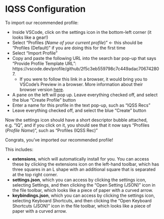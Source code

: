 # IQSS Configuration {.sec-installation}

To import our recommended profile:

* Inside VSCode, click on the settings icon in the bottom-left corner (it looks like a gear!)
* Select "Profiles (*Name of your current profile*)" &#8592; this should be "Profiles (Default)" if you are doing this for the first time
* Select "Import Profile"
* Copy and paste the following URL into the search bar pop-up that says "Provide Profile Template URL": https://vscode.dev/profile/github/2f5c3eb559798c7c449adac706742807.
  * If you were to follow this link in a browser, it would bring you to VSCode's Preview in a browser. More information about their browser version [here](https://code.visualstudio.com/blogs/2021/10/20/vscode-dev).
* A pane on the left will pop up. Leave everything checked off, and select the blue "Create Profile" button
* Enter a name for this profile in the text pop-up, such as "IQSS Recs"
* Leave everything checked off, and select the blue "Create" button

Now the settings icon should have a short descriptor bubble attached, e.g. "IQ", and if you click on it, you should see that it now says "Profiles (*Profile Name*)", such as "Profiles (IQSS Rec)"

Congrats, you've imported our recommended profile!

This includes:

* **extensions**, which will automatically install for you. You can access these by clicking the extensions icon on the left-hand toolbar, which has three squares in an L shape with an additional square that is separated at the top right corner.
* **settings.json**, which you can access by clicking the settings icon, selecting Settings, and then clicking the "Open Setting (JSON)" icon in the file toolbar, which looks like a piece of paper with a curved arrow.
* **keybindings.json**, which you can access by clicking the settings icon, selecting Keyboard Shortcuts, and then clicking the "Open Keyboard Shortcuts (JSON)" icon in the file toolbar, which looks like a piece of paper with a curved arrow.
